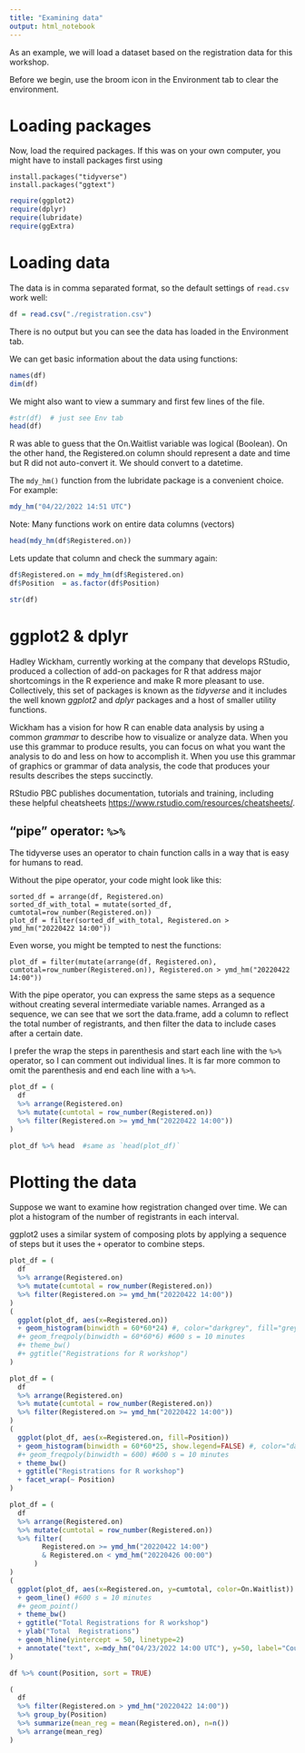 ```yaml
---
title: "Examining data"
output: html_notebook
---
```


As an example, we will load a dataset based on the registration data for this workshop.

Before we begin, use the broom icon in the Environment tab to clear the environment.

# Loading packages

Now, load the required packages. If this was on your own computer, you might have to install packages first using

    install.packages("tidyverse")
    install.packages("ggtext")

```r
require(ggplot2)
require(dplyr)
require(lubridate)
require(ggExtra)
```

# Loading data

The data is in comma separated format, so the default settings of `read.csv` work well:

```r
df = read.csv("./registration.csv")
```

There is no output but you can see the data has loaded in the Environment tab.

We can get basic information about the data using functions:

```r
names(df)
dim(df)
```

We might also want to view a summary and first few lines of the file.

```r
#str(df)  # just see Env tab
head(df)
```

R was able to guess that the On.Waitlist variable was logical (Boolean). On the other hand, the Registered.on column should represent a date and time but R did not auto-convert it. We should convert to a datetime.

The `mdy_hm()` function from the lubridate package is a convenient choice. For example:

```r
mdy_hm("04/22/2022 14:51 UTC")
```

Note: Many functions work on entire data columns (vectors)

```r
head(mdy_hm(df$Registered.on))
```

Lets update that column and check the summary again:

```r
df$Registered.on = mdy_hm(df$Registered.on)
df$Position  = as.factor(df$Position)

str(df)
```

# ggplot2 & dplyr

Hadley Wickham, currently working at the company that develops RStudio, produced a collection of add-on packages for R that address major shortcomings in the R experience and make R more pleasant to use. Collectively, this set of packages is known as the *tidyverse* and it includes the well known *ggplot2* and *dplyr* packages and a host of smaller utility functions.

Wickham has a vision for how R can enable data analysis by using a common *grammar* to describe how to visualize or analyze data. When you use this grammar to produce results, you can focus on what you want the analysis to do and less on how to accomplish it. When you use this grammar of graphics or grammar of data analysis, the code that produces your results describes the steps succinctly.

RStudio PBC publishes documentation, tutorials and training, including these helpful cheatsheets <https://www.rstudio.com/resources/cheatsheets/>.

## "pipe" operator: `%>%`

The tidyverse uses an operator to chain function calls in a way that is easy for humans to read.

Without the pipe operator, your code might look like this:

    sorted_df = arrange(df, Registered.on)
    sorted_df_with_total = mutate(sorted_df, cumtotal=row_number(Registered.on))
    plot_df = filter(sorted_df_with_total, Registered.on > ymd_hm("20220422 14:00"))

Even worse, you might be tempted to nest the functions:

    plot_df = filter(mutate(arrange(df, Registered.on), cumtotal=row_number(Registered.on)), Registered.on > ymd_hm("20220422 14:00"))

With the pipe operator, you can express the same steps as a sequence without creating several intermediate variable names. Arranged as a sequence, we can see that we sort the data.frame, add a column to reflect the total number of registrants, and then filter the data to include cases after a certain date.

I prefer the wrap the steps in parenthesis and start each line with the `%>%` operator, so I can comment out individual lines. It is far more common to omit the parenthesis and end each line with a `%>%`.

```r
plot_df = (
  df 
  %>% arrange(Registered.on) 
  %>% mutate(cumtotal = row_number(Registered.on))
  %>% filter(Registered.on >= ymd_hm("20220422 14:00"))
)

plot_df %>% head  #same as `head(plot_df)`
```

# Plotting the data

Suppose we want to examine how registration changed over time. We can plot a histogram of the number of registrants in each interval.

ggplot2 uses a similar system of composing plots by applying a sequence of steps but it uses the `+` operator to combine steps.

```r
plot_df = (
  df 
  %>% arrange(Registered.on) 
  %>% mutate(cumtotal = row_number(Registered.on))
  %>% filter(Registered.on >= ymd_hm("20220422 14:00"))
)
(
  ggplot(plot_df, aes(x=Registered.on))
  + geom_histogram(binwidth = 60*60*24) #, color="darkgrey", fill="grey") #600s = 10mins
  #+ geom_freqpoly(binwidth = 60*60*6) #600 s = 10 minutes
  #+ theme_bw()
  #+ ggtitle("Registrations for R workshop")
)
```

```r
plot_df = (
  df 
  %>% arrange(Registered.on) 
  %>% mutate(cumtotal = row_number(Registered.on))
  %>% filter(Registered.on >= ymd_hm("20220422 14:00"))
)
(
  ggplot(plot_df, aes(x=Registered.on, fill=Position))
  + geom_histogram(binwidth = 60*60*25, show.legend=FALSE) #, color="darkgrey", fill="grey") #600s = 10mins
  #+ geom_freqpoly(binwidth = 600) #600 s = 10 minutes
  + theme_bw()
  + ggtitle("Registrations for R workshop")
  + facet_wrap(~ Position)
)
```

```r
plot_df = (
  df 
  %>% arrange(Registered.on) 
  %>% mutate(cumtotal = row_number(Registered.on))
  %>% filter(
        Registered.on >= ymd_hm("20220422 14:00")
        & Registered.on < ymd_hm("20220426 00:00")
      )
)
(
  ggplot(plot_df, aes(x=Registered.on, y=cumtotal, color=On.Waitlist))
  + geom_line() #600 s = 10 minutes
  #+ geom_point()
  + theme_bw()
  + ggtitle("Total Registrations for R workshop")
  + ylab("Total  Registrations")
  + geom_hline(yintercept = 50, linetype=2)
  + annotate("text", x=mdy_hm("04/23/2022 14:00 UTC"), y=50, label="Course Capacity", hjust=0, vjust=-.5)
)
```

```r
df %>% count(Position, sort = TRUE) 
```

```r
(
  df
  %>% filter(Registered.on > ymd_hm("20220422 14:00"))
  %>% group_by(Position) 
  %>% summarize(mean_reg = mean(Registered.on), n=n()) 
  %>% arrange(mean_reg)
)
```
